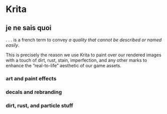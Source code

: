 # Krita

## je ne sais quoi

. . . is a french term to convey *a quality that cannot be described or named easily*.

This is precisely the reason we use Krita to paint over our rendered images with a touch of dirt, rust, stain, imperfection, and any other marks to enhance the "real-to-life" aesthetic of our game assets.

### art and paint effects


### decals and rebranding


### dirt, rust, and particle stuff
